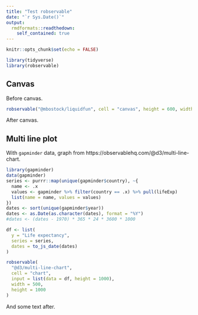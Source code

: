 ```yaml
---
title: "Test robservable"
date: "`r Sys.Date()`"
output: 
  rmdformats::readthedown:
    self_contained: true
---
```


```r
knitr::opts_chunk$set(echo = FALSE)

library(tidyverse)
library(robservable)

```

## Canvas

Before canvas.

```r
robservable("@mbostock/liquidfun", cell = "canvas", height = 600, width = 500)
```

After canvas.

## Multi line plot

With `gapminder` data, graph from https://observablehq.com/@d3/multi-line-chart.

```r

library(gapminder)
data(gapminder)
series <- purrr::map(unique(gapminder$country), ~{
  name <- .x
  values <- gapminder %>% filter(country == .x) %>% pull(lifeExp)
  list(name = name, values = values)
})
dates <- sort(unique(gapminder$year))
dates <- as.Date(as.character(dates), format = "%Y")
#dates <- (dates - 1970) * 365 * 24 * 3600 * 1000

df <- list(
  y = "Life expectancy",
  series = series,
  dates = to_js_date(dates)
)

robservable(
  "@d3/multi-line-chart",
  cell = "chart",
  input = list(data = df, height = 1000),
  width = 500,
  height = 1000
)

```

And some text after.
